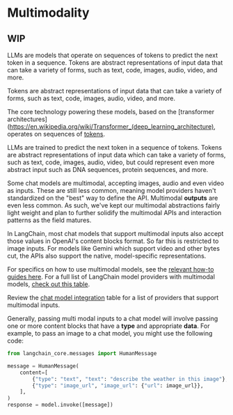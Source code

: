 # Multimodality

## WIP

LLMs are models that operate on sequences of tokens to predict the next token in a sequence. Tokens are abstract representations of input data that can take a variety of forms, such as text, code, images, audio, video, and more.

Tokens are abstract representations of input data that can take a variety of forms, such as text, code, images, audio, video, and more.

The core technology powering these models, based on the [transformer architectures](https://en.wikipedia.org/wiki/Transformer_(deep_learning_architecture), operates on sequences of [tokens](/docs/concepts/tokens).

LLMs are trained to predict the next token in a sequence of tokens. Tokens are abstract representations of input data which can take a variety of forms, such as text, code, images, audio, video, but could represent even more abstract input such as DNA sequences, protein sequences, and more.


Some chat models are multimodal, accepting images, audio and even video as inputs. These are still less common, meaning model providers haven't standardized on the "best" way to define the API. Multimodal **outputs** are even less common. As such, we've kept our multimodal abstractions fairly light weight and plan to further solidify the multimodal APIs and interaction patterns as the field matures.

In LangChain, most chat models that support multimodal inputs also accept those values in OpenAI's content blocks format. So far this is restricted to image inputs. For models like Gemini which support video and other bytes cut, the APIs also support the native, model-specific representations.


For specifics on how to use multimodal models, see the [relevant how-to guides here](/docs/how_to/#multimodal).
For a full list of LangChain model providers with multimodal models, [check out this table](/docs/integrations/chat/#advanced-features).


Review the [chat model integration](/docs/integrations/chat/#advanced-features) table for a list of providers that support multimodal inputs.

Generally, passing multi modal inputs to a chat model will involve passing one or more content blocks that have a **type** and appropriate **data**. For example, to pass an image to a chat model, you might use the following code:

```python
from langchain_core.messages import HumanMessage

message = HumanMessage(
    content=[
        {"type": "text", "text": "describe the weather in this image"},
        {"type": "image_url", "image_url": {"url": image_url}},
    ],
)
response = model.invoke([message])
```


